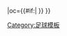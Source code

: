 {{fb team |t=勒芒 |tan=勒芒足球俱乐部 |tc=FRA |abb={{#if:{{{abb|}}}|MUC{{0}}}} |oc={{#if:{{{oc|}}}|{{{oc}}} }} }}<!--
--><noinclude>[[Category:足球模板]]</noinclude>